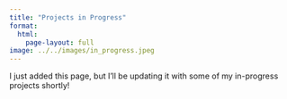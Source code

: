 ```yaml
---
title: "Projects in Progress"
format: 
  html: 
    page-layout: full
image: ../../images/in_progress.jpeg
---
```


I just added this page, but I'll be updating it with some of my in-progress projects shortly!
